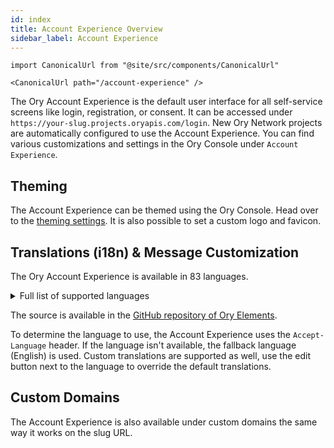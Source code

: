```yaml
---
id: index
title: Account Experience Overview
sidebar_label: Account Experience
---
```


```mdx-code-block
import CanonicalUrl from "@site/src/components/CanonicalUrl"

<CanonicalUrl path="/account-experience" />
```

The Ory Account Experience is the default user interface for all self-service screens like login, registration, or consent. It can
be accessed under `https://your-slug.projects.oryapis.com/login`. New Ory Network projects are automatically configured to use the
Account Experience. You can find various customizations and settings in the Ory Console under `Account Experience`.

## Theming

The Account Experience can be themed using the Ory Console. Head over to the
[theming settings](https://console.ory.sh/projects/current/account-experience/theming). It is also possible to set a custom logo
and favicon.

## Translations (i18n) & Message Customization

The Ory Account Experience is available in 83 languages.

<details>
<summary>Full list of supported languages</summary>

- Afrikaans (`af`)
- Akan (`ak`)
- Amharic (`am`)
- Arabic (`ar`)
- Assamese (`as`)
- Azerbaijani (Latin) (`az`)
- Belarusian (`be`)
- Bulgarian (`bg`)
- Bamanankan (`bm`)
- Bangla (`bn`)
- Catalan (`ca`)
- Czech (`cs`)
- Danish (`da`)
- German (`de`)
- Greek (`el`)
- English (`en`)
- Spanish (`es`)
- Estonian (`et`)
- Persian (`fa`)
- Finnish (`fi`)
- French (`fr`)
- Gujarati (`gu`)
- Hausa (Latin) (`ha`)
- Hebrew (`he`)
- Hindi (`hi`)
- Croatian (`hr`)
- Hungarian (`hu`)
- Armenian (`hy`)
- Indonesian (`id`)
- Igbo (`ig`)
- Italian (`it`)
- Japanese (`ja`)
- Georgian (`ka`)
- Kazakh (`kk`)
- Khmer (`km`)
- Kannada (`kn`)
- Korean (`ko`)
- Central Kurdish (`ku`)
- Kyrgyz (`ky`)
- Lithuanian (`lt`)
- Latvian (`lv`)
- Macedonian (`mk`)
- Malayalam (`ml`)
- Mongolian (Cyrillic) (`mn`)
- Marathi (`mr`)
- Malay (`ms`)
- Burmese (`my`)
- Nepali (`ne`)
- Dutch (`nl`)
- Norwegian (Bokmal) (`no`)
- Odia (`or`)
- Punjabi (`pa`)
- Polish (`pl`)
- Pashto (`ps`)
- Portuguese (`pt`)
- Romanian (`ro`)
- Russian (`ru`)
- Sindhi (`sd`)
- Sinhala (`si`)
- Slovak (`sk`)
- Slovenian (`sl`)
- Somali (`so`)
- Albanian (`sq`)
- Serbian (Latin) (`sr`)
- Sundanese (`su`)
- Swedish (`sv`)
- Kiswahili (`sw`)
- Tamil (`ta`)
- Telugu (`te`)
- Tajik (Cyrillic) (`tg`)
- Thai (`th`)
- Turkmen (`tk`)
- Tagalog (`tl`)
- Turkish (`tr`)
- Uyghur (`ug`)
- Ukrainian (`uk`)
- Urdu (`ur`)
- Uzbek (Latin) (`uz`)
- Vietnamese (`vi`)
- Xhosa (`xh`)
- Yoruba (`yo`)
- Chinese (Simplified) (`zh`)
- Zulu (`zu`)

</details>

The source is available in the
[GitHub repository of Ory Elements](https://github.com/ory/elements/tree/main/packages/elements-react/src/locales).

To determine the language to use, the Account Experience uses the `Accept-Language` header. If the language isn't available, the
fallback language (English) is used. Custom translations are supported as well, use the edit button next to the language to
override the default translations.

## Custom Domains

The Account Experience is also available under custom domains the same way it works on the slug URL.
